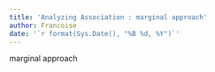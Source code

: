 ```yaml
---
title: 'Analyzing Association : marginal approach'
author: Francoise
date: '`r format(Sys.Date(), "%B %d, %Y")`'
---
```


marginal approach
